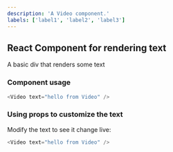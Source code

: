 ```yaml
---
description: 'A Video component.'
labels: ['label1', 'label2', 'label3']
---
```



## React Component for rendering text

A basic div that renders some text

### Component usage
```js
<Video text="hello from Video" />
```

### Using props to customize the text

Modify the text to see it change live:
```js live
<Video text="hello from Video" />
```
